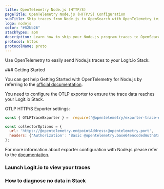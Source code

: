 ```yaml
---
title: OpenTelemetry Node.js (HTTP/S)
pageTitle: OpenTelemetry Node.js (HTTP/S) Configuration
subTitle: Ship traces from Node.js to OpenSearch with OpenTelemetry (via HTTP/S)
logo: nodejs
color: "#82bb26"
stackTypes: apm
description: Learn how to ship your Node.js program traces to OpenSearch with our example configurations.
protocol: https
protocolName: proto
---
```


Use OpenTelemetry to easily send Node.js traces to your Logit.io Stack.

<Steps>
  ### Getting Started

  You can get help Getting Started with OpenTelemetry for Node.js by referring to the 
  [official documentation](https://opentelemetry.io/docs/instrumentation/js/getting-started/). 
  
  You need to configure the OTLP exporter to ensure the trace data reaches your Logit.io Stack.
  
  OTLP HTTP/S Exporter settings:

  ```js copy showLineNumbers /@opentelemetry.protocol/ /@opentelemetry.endpointAddress/ /@opentelemetry.port/ /@opentelemetry.base64encodedAuthString/
  const { OTLPTraceExporter } =  require('@opentelemetry/exporter-trace-otlp-@opentelemetry.protocol');

  const collectorOptions = {
    url: 'https://@opentelemetry.endpointAddress:@opentelemetry.port',
    headers: {'Authorization': 'Basic @opentelemetry.base64encodedAuthString'}
  };
  ```

  For more information about exporter configuration with Node.js 
  please refer to the [documentation](https://opentelemetry.io/docs/instrumentation/js/exporters/).

  ### Launch Logit.io to view your traces

  <LaunchStack utmMedium="apm" utmCampaign="nodejs" source="apm_nodejs_http" />

  ### How to diagnose no data in Stack

  <DiagnoseNoData />
</Steps>